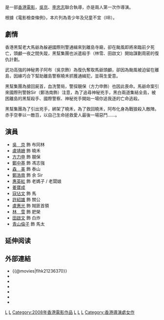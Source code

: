 {{Infobox Film
| name               = 狼牙
| original_name      = ''{{lang|en|Legendary Assassin}}''
| image              = Legendary Assassin.jpg
| director           = [[吳京_(演員)|吳京]]<br/>[[李忠志|李忠志]]
| producer           = [[黃柏高|黃柏高]]（兼出品人）
| producer_2         = 杜玉貞、殷志偉
| writer             = 馮志強
| starring           = 吳京<br>[[盧靖姍|盧靖姍]]<br>[[森美|森美]]<br>[[方力申|方力申]]
| music              = [[黃英華|黃英華]]
| cinematography     = [[潘耀明|潘耀明]] HKSC
| editing            = [[邱志偉_(剪接師)|邱志偉]] HKSE
| production_company = [[金牌大風電影有限公司|金牌大風電影有限公司]]<br>[[Neway_Star影業製作有限公司|Neway Star影業製作有限公司]]<br>[[思遠影業有限公司|思遠影業有限公司]]
| distributor        = 金牌大風電影有限公司
| released           = {{flagicon|Singapore}}{{film date|2008|11|20}}{{flagicon|Hong Kong}}{{film date|2008|12|4}}{{flagicon|China}}{{film date|2008|12|10}}
| runtime            = 89分鐘
| country            = {{香港電影產地}}
| language           = [[粵語|粵語]]、[[普通話|普通話]]、[[日語|日語]]
| budget             =
| imdb_id            = tt1236370
}}
{{engname|《狼牙》|''Legendary Assassin''}}是一部[[香港電影|香港電影]]，[[吳京_(演員)|吳京]]、[[李忠志|李忠志]]聯合執導，亦是兩人第一次作導演。

根據《電影檢查條例》，本片列為青少年及兒童不宜（IIB）。

== 劇情 ==
香港黑幫老大馬爺為躲避國際刑警通緝來到離島寺廟，卻在颱風即將來臨前夕死亡，頭顱一夜之間失蹤，黑幫集團也派遣殺手（林雪、田啟文）開始謀劃周密的復仇計劃。 

武功高強的神秘男子阿布（吳京飾）為復仇奪取馬爺頭顱，卻因為颱風被迫留在離島，因緣巧合下幫助離島警察曉禾抓獲通緝犯，並萌生愛意。 

黑幫集團為搶回屍首，血洗警局，警探靚保（方力申飾）也因此喪命。馬爺命案引來國際刑警餘Sir（鄭浩南飾）注意，為了追尋神秘兇手，黑白兩道集結全島，被困離島的黑幫殺手、國際警察、神秘兇手開始一場你追我逐的亡命逃殺。 

黑幫集團為了引出兇手，綁架了曉禾，為了救回曉禾，阿布化身為戰狼殺入敵陣。赤手空拳以一敵百，以自己生命拯救愛人最後一場惡鬥……。

== 演員 ==
*[[吳京_(演員)|吳　京]] 飾 布同林
*[[盧靖姍|盧靖姍]] 飾 曉禾
*[[方力申|方力申]] 飾 靚保
*[[鄭中基|鄭中基]] 飾 馮志強
*[[森美|森　美]] 飾 泰山
*[[鄭浩南|鄭浩南]] 飾 余 Sir
*[[惠英紅|惠英紅]] 飾 老媽子 / 老闆娘
*[[姜寶成|姜寶成]]
*[[寇佔文|寇佔文]] 飾 馬
*[[許紹雄|許紹雄]] 飾 關公
*[[盧惠光|盧惠光]] 飾 賊匪首領
*[[林雪|林　雪]] 飾 肥榮
*[[田啟文|田啟文]] 飾 白炸
*[[青山倫子|青山倫子]] 飾 馬太

== 延伸阅读 ==
{{Wikisource further reading}}

== 外部連結 ==
*{{@movies|flhk21236370}}
*{{hkmdb title|13639}}
*{{douban}}
*{{Mtime|87337}}
*{{rotten-tomatoes|long-nga}}
*{{Amg movie|527944}}
*{{imdb title|1236370}}

{{2000年代警匪／黑幫華語電影}}
{{吴京}}
{{Authority control}}

[[Category:華語電影|L]]
[[Category:香港動作片|L]]
[[Category:2008年香港電影作品|Category:2008年香港電影作品]]
[[Category:吴京电影|L]]
[[Category:黄英华配乐电影|L]]
[[Category:中國導演處女作|L]]
[[Category:香港導演處女作|Category:香港導演處女作]]
